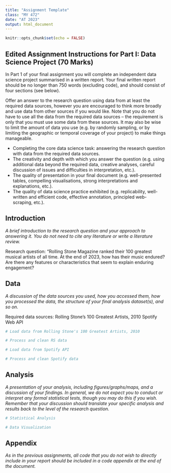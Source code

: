 ```yaml
---
title: "Assignment Template"
class: "MY 472"
date: "AT 2023"
output: html_document
---
```


```r
knitr::opts_chunk$set(echo = FALSE)
```
## Edited Assignment Instructions for Part I: Data Science Project (70 Marks)

In Part 1 of your final assignment you will complete an independent data science project summarised in a written report. Your final written report should be no longer than 750 words (excluding code), and should consist of four sections (see below).

Offer an answer to the research question using data from at least the required data sources, however you are encouraged to think more broadly and use data from other sources if you would like. Note that you do not have to use all the data from the required data sources – the requirement is only that you must use some data from these sources. It may also be wise to limit the amount of data you use (e.g. by randomly sampling, or by limiting the geographic or temporal coverage of your project) to make things manageable.

* Completing the core data science task: answering the research question with data from the required data sources.
* The creativity and depth with which you answer the question (e.g. using additional data beyond the required data, creative analyses, careful discussion of issues and difficulties in interpretation, etc.).
* The quality of presentation in your final document (e.g. well-presented tables, compelling visualisations, strong interpretations and explanations, etc.).
* The quality of data science practice exhibited (e.g. replicability, well-written and efficient code, effective annotation, principled web-scraping, etc.).

## Introduction
*A brief introduction to the research question and your approach to answering it. You do not need to cite any literature or write a literature review.*

Research question:
“Rolling Stone Magazine ranked their 100 greatest musical artists of all time. At the end of 2023, how has their music endured? Are there any features or characteristics that seem to explain enduring engagement?

## Data
*A discussion of the data sources you used, how you accessed them, how you processed the data, the structure of your final analysis dataset(s), and so on.*

Required data sources:
Rolling Stone’s 100 Greatest Artists, 2010
Spotify Web API

```r
# Load data from Rolling Stone's 100 Greatest Artists, 2010

# Process and clean RS data

```

```r
# Load data from Spotify API

# Process and clean Spotify data

```

## Analysis
*A presentation of your analysis, including figures/graphs/maps, and a discussion of your findings. In general, we do not expect you to conduct or interpret any formal statistical tests, though you may do this if you wish. Remember that your discussion should translate your specific analysis and results back to the level of the research question.*

```r
# Statistical Analysis

```

```r
# Data Visualization

```

## Appendix
*As in the previous assignments, all code that you do not wish to directly include in your report should be included in a code appendix at the end of the document.*

```r
```
